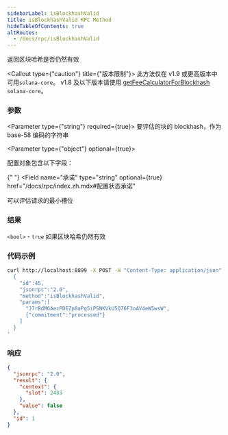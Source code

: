 ```yaml
---
sidebarLabel: isBlockhashValid
title: isBlockhashValid RPC Method
hideTableOfContents: true
altRoutes:
  - /docs/rpc/isBlockhashValid
---
```


返回区块哈希是否仍然有效

<Callout type={"caution"} title={"版本限制"}>
  此方法仅在 v1.9 或更高版本中可用`solana-core`。 v1.8 及以下版本请使用
  [getFeeCalculatorForBlockhash](/docs/rpc/http/getFeeCalculatorForBlockhash)
  `solana-core`。
</Callout>

<DocSideBySide>

<DocLeftSide>

### 参数

<Parameter type={"string"} required={true}>
  要评估的块的 blockhash，作为 base-58 编码的字符串
</Parameter>

<Parameter type={"object"} optional={true}>

配置对象包含以下字段：

{" "}
<Field
  name="承诺"
  type="string"
  optional={true}
  href="/docs/rpc/index.zh.mdx#配置状态承诺"
></Field>

<Field name="minContextSlot" type="number" optional={true}>
  可以评估请求的最小槽位
</Field>

</Parameter>

### 结果

`<bool>` - `true` 如果区块哈希仍然有效

</DocLeftSide>

<DocRightSide>

### 代码示例

```bash
curl http://localhost:8899 -X POST -H "Content-Type: application/json" -d '
  {
    "id":45,
    "jsonrpc":"2.0",
    "method":"isBlockhashValid",
    "params":[
      "J7rBdM6AecPDEZp8aPq5iPSNKVkU5Q76F3oAV4eW5wsW",
      {"commitment":"processed"}
    ]
  }
'
```

### 响应

```json
{
  "jsonrpc": "2.0",
  "result": {
    "context": {
      "slot": 2483
    },
    "value": false
  },
  "id": 1
}
```

</DocRightSide>
</DocSideBySide>
